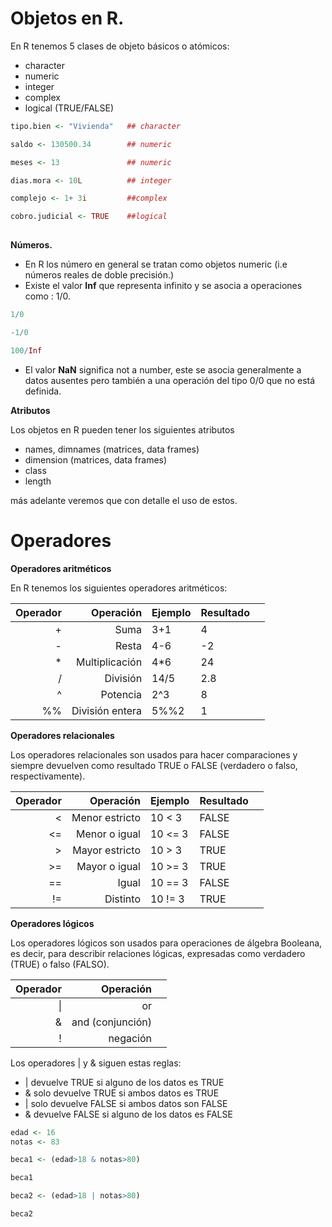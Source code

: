 # **Objetos en R.**

En R tenemos 5 clases de objeto básicos o atómicos:

- character
- numeric
- integer
- complex
- logical (TRUE/FALSE)


```r
tipo.bien <- "Vivienda"   ## character

saldo <- 130500.34        ## numeric

meses <- 13               ## numeric

dias.mora <- 10L          ## integer

complejo <- 1+ 3i         ##complex

cobro.judicial <- TRUE    ##logical
  

```



**Números.**

- En R los número en general se tratan como objetos numeric (i.e números reales de doble precisión.)
- Existe el valor **Inf** que representa infinito y se asocia a operaciones como : 1/0.

```r
1/0
```

```r
-1/0
```

```r
100/Inf
```
- El valor **NaN** significa not a number, este se asocia generalmente a datos ausentes pero también a una operación del tipo 0/0 que no está definida.


**Atributos**

Los objetos en R pueden tener los siguientes atributos

- names, dimnames  (matrices, data frames)
- dimension        (matrices, data frames)
- class
- length

más adelante veremos que con detalle el uso de estos.

# **Operadores**

**Operadores aritméticos**

En R tenemos los siguientes operadores aritméticos:

| Operador| Operación |Ejemplo| Resultado |
|------:|------:|:-----|:-----|:-----|
| + | Suma | 3+1| 4|
| - | Resta | 4-6 | -2|
| * | Multiplicación |4*6 | 24|
| / | División | 14/5| 2.8|
| ^ | Potencia | 2^3 | 8|
| %% | División entera | 5%%2| 1|


**Operadores relacionales**

Los operadores relacionales son usados para hacer comparaciones y siempre devuelven como resultado TRUE o FALSE (verdadero o falso, respectivamente).


| Operador| Operación| Ejemplo| Resultado |
|------:|------:|:-----|:-----|:-----|
| < | Menor estricto  |  10 < 3| FALSE |
| <= | Menor o igual | 10 <= 3| FALSE |
| > | Mayor estricto | 10 > 3| TRUE |
| >= | Mayor o igual  | 10 >= 3| TRUE |
| == | Igual |         10 == 3| FALSE |
| != | Distinto |     10 != 3| TRUE |

**Operadores lógicos**

Los operadores lógicos son usados para operaciones de álgebra Booleana, es decir, para describir relaciones lógicas, expresadas como verdadero (TRUE) o falso (FALSO).

| Operador| Operación |
|------:|------:|:-----|
| \| | or  |
| & | and (conjunción) | 
| ! | negación |


Los operadores | y & siguen estas reglas:

- \| devuelve TRUE si alguno de los datos es TRUE
- & solo devuelve TRUE si ambos datos es TRUE
- \| solo devuelve FALSE si ambos datos son FALSE
- & devuelve FALSE si alguno de los datos es FALSE


```r

edad <- 16
notas <- 83

beca1 <- (edad>18 & notas>80)

beca1

beca2 <- (edad>18 | notas>80)

beca2

```


